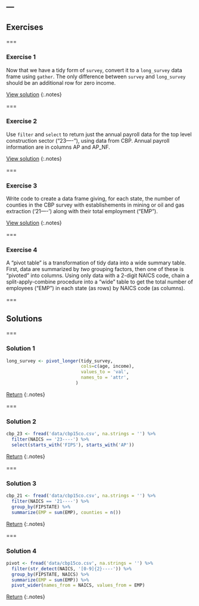 ---
---

## Exercises

===

### Exercise 1

Now that we have a tidy form of `survey`, convert it to a `long_survey` data
frame using `gather`. The only difference between `survey` and `long_survey`
should be an additional row for zero income.

[View solution](#solution-1)
{:.notes}

===

### Exercise 2

Use `filter` and `select` to return just the annual payroll data for the top
level construction sector ("23----"), using data from CBP. Annual payroll information are in columns AP and AP_NF.

[View solution](#solution-2)
{:.notes}

===

### Exercise 3

Write code to create a data frame giving, for each state, the number of counties
in the CBP survey with establishements in mining or oil and gas extraction
('21----') along with their total employment ("EMP"). 


[View solution](#solution-3)
{:.notes}

===

### Exercise 4

A "pivot table" is a transformation of tidy data into a wide summary table.
First, data are summarized by *two* grouping factors, then one of these is
"pivoted" into columns. Using only data with a 2-digit NAICS code, chain a
split-apply-combine procedure into a "wide" table to
get the total number of employees ("EMP") in each state (as rows) by 
NAICS code (as columns).

===

## Solutions

===

### Solution 1

```r
long_survey <- pivot_longer(tidy_survey,  
                            cols=c(age, income), 
                            values_to = 'val', 
                            names_to = 'attr', 
                          )
```
  
[Return](#exercise-1)
{:.notes}

===

### Solution 2

```r
cbp_23 <- fread('data/cbp15co.csv', na.strings = '') %>%
  filter(NAICS == '23----') %>%
  select(starts_with('FIPS'), starts_with('AP'))
```

[Return](#exercise-2)
{:.notes}

===

### Solution 3

```r
cbp_21 <- fread('data/cbp15co.csv', na.strings = '') %>%
  filter(NAICS == '21----') %>%
  group_by(FIPSTATE) %>%
  summarize(EMP = sum(EMP), counties = n())
```

[Return](#exercise-3)
{:.notes}

===

### Solution 4

```r
pivot <- fread('data/cbp15co.csv', na.strings = '') %>%
  filter(str_detect(NAICS, '[0-9]{2}----')) %>%
  group_by(FIPSTATE, NAICS) %>%
  summarize(EMP = sum(EMP)) %>%
  pivot_wider(names_from = NAICS, values_from = EMP)
```

[Return](#exercise-4)
{:.notes}